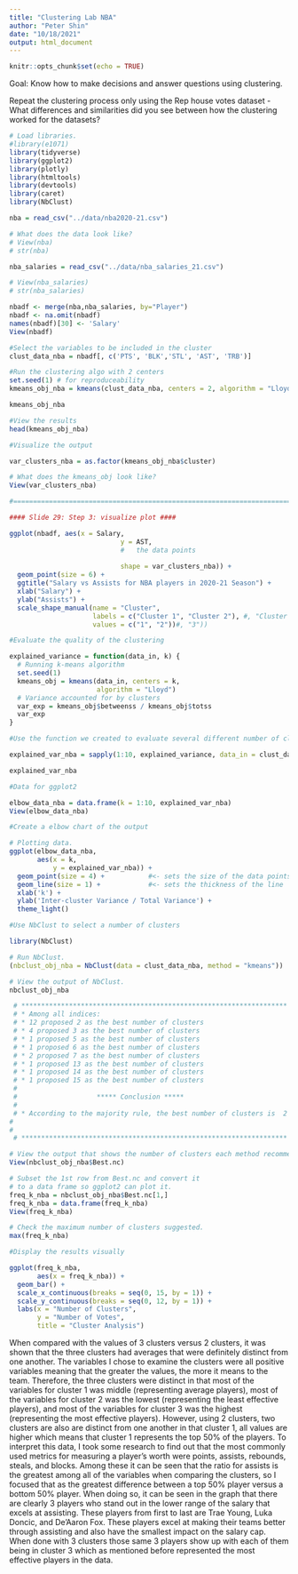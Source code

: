 ```yaml
---
title: "Clustering Lab NBA"
author: "Peter Shin"
date: "10/18/2021"
output: html_document
---
```


```r
knitr::opts_chunk$set(echo = TRUE)
```

Goal: Know how to make decisions and answer questions using clustering. 

Repeat the clustering process only using the Rep house votes dataset
- What differences and similarities did you see between how the clustering 
worked for the datasets?


```r
# Load libraries.
#library(e1071)
library(tidyverse)
library(ggplot2)
library(plotly)
library(htmltools)
library(devtools)
library(caret)
library(NbClust)
```

```r
nba = read_csv("../data/nba2020-21.csv")

# What does the data look like?
# View(nba)
# str(nba)

nba_salaries = read_csv("../data/nba_salaries_21.csv")

# View(nba_salaries)
# str(nba_salaries)

nbadf <- merge(nba,nba_salaries, by="Player")
nbadf <- na.omit(nbadf)
names(nbadf)[30] <- 'Salary'
View(nbadf)

```



```r
#Select the variables to be included in the cluster 
clust_data_nba = nbadf[, c('PTS', 'BLK','STL', 'AST', 'TRB')]

```

```r
#Run the clustering algo with 2 centers
set.seed(1) # for reproduceability
kmeans_obj_nba = kmeans(clust_data_nba, centers = 2, algorithm = "Lloyd")

kmeans_obj_nba
```

```r
#View the results
head(kmeans_obj_nba)
```

```r
#Visualize the output

var_clusters_nba = as.factor(kmeans_obj_nba$cluster)

# What does the kmeans_obj look like?
View(var_clusters_nba)

#==================================================================================

#### Slide 29: Step 3: visualize plot ####

ggplot(nbadf, aes(x = Salary,
                            y = AST,
                            #   the data points
                            
                            shape = var_clusters_nba)) +
  geom_point(size = 6) +
  ggtitle("Salary vs Assists for NBA players in 2020-21 Season") +
  xlab("Salary") +
  ylab("Assists") +
  scale_shape_manual(name = "Cluster",
                     labels = c("Cluster 1", "Cluster 2"), #, "Cluster 3"),
                     values = c("1", "2"))#, "3"))

```

```r
#Evaluate the quality of the clustering 

explained_variance = function(data_in, k) {
  # Running k-means algorithm
  set.seed(1)
  kmeans_obj = kmeans(data_in, centers = k,
                      algorithm = "Lloyd")
  # Variance accounted for by clusters
  var_exp = kmeans_obj$betweenss / kmeans_obj$totss
  var_exp
}

```

```r
#Use the function we created to evaluate several different number of clusters

explained_var_nba = sapply(1:10, explained_variance, data_in = clust_data_nba)

explained_var_nba

#Data for ggplot2

elbow_data_nba = data.frame(k = 1:10, explained_var_nba)
View(elbow_data_nba)

```

```r
#Create a elbow chart of the output 

# Plotting data.
ggplot(elbow_data_nba, 
       aes(x = k,  
           y = explained_var_nba)) + 
  geom_point(size = 4) +           #<- sets the size of the data points
  geom_line(size = 1) +            #<- sets the thickness of the line
  xlab('k') + 
  ylab('Inter-cluster Variance / Total Variance') + 
  theme_light()
```

```r
#Use NbClust to select a number of clusters

library(NbClust)

# Run NbClust.
(nbclust_obj_nba = NbClust(data = clust_data_nba, method = "kmeans"))

# View the output of NbClust.
nbclust_obj_nba

 # *******************************************************************
 # * Among all indices:
 # * 12 proposed 2 as the best number of clusters
 # * 4 proposed 3 as the best number of clusters
 # * 1 proposed 5 as the best number of clusters
 # * 1 proposed 6 as the best number of clusters
 # * 2 proposed 7 as the best number of clusters
 # * 1 proposed 13 as the best number of clusters
 # * 1 proposed 14 as the best number of clusters
 # * 1 proposed 15 as the best number of clusters
 #
 #                    ***** Conclusion *****
 #
 # * According to the majority rule, the best number of clusters is  2
#
#
 # *******************************************************************

# View the output that shows the number of clusters each method recommends.
View(nbclust_obj_nba$Best.nc)

# Subset the 1st row from Best.nc and convert it 
# to a data frame so ggplot2 can plot it.
freq_k_nba = nbclust_obj_nba$Best.nc[1,]
freq_k_nba = data.frame(freq_k_nba)
View(freq_k_nba)

# Check the maximum number of clusters suggested.
max(freq_k_nba)

```

```r
#Display the results visually 

ggplot(freq_k_nba,
       aes(x = freq_k_nba)) +
  geom_bar() +
  scale_x_continuous(breaks = seq(0, 15, by = 1)) +
  scale_y_continuous(breaks = seq(0, 12, by = 1)) +
  labs(x = "Number of Clusters",
       y = "Number of Votes",
       title = "Cluster Analysis")

```


When compared with the values of 3 clusters versus 2 clusters, it was shown that the three clusters had averages that were definitely distinct from one another. The variables I chose to examine the clusters were all positive variables meaning that the greater the values, the more it means to the team. Therefore, the three clusters were distinct in that most of the variables for cluster 1 was middle (representing average players), most of the variables for cluster 2 was the lowest (representing the least effective players), and most of the variables for cluster 3 was the highest (representing the most effective players). However, using 2 clusters, two clusters are also are distinct from one another in that cluster 1, all values are higher which means that cluster 1 represents the top 50% of the players. 
To interpret this data, I took some research to find out that the most commonly used metrics for measuring a player's worth were points, assists, rebounds, steals, and blocks. Among these it can be seen that the ratio for assists is the greatest among all of the variables when comparing the clusters, so I focused that as the greatest difference between a top 50% player versus a bottom 50% player. When doing so, it can be seen in the graph that there are clearly 3 players who stand out in the lower range of the salary that excels at assisting. These players from first to last are Trae Young, Luka Doncic, and De'Aaron Fox. These players excel at making their teams better through assisting and also have the smallest impact on the salary cap.
When done with 3 clusters those same 3 players show up with each of them being in cluster 3 which as mentioned before represented the most effective players in the data.





